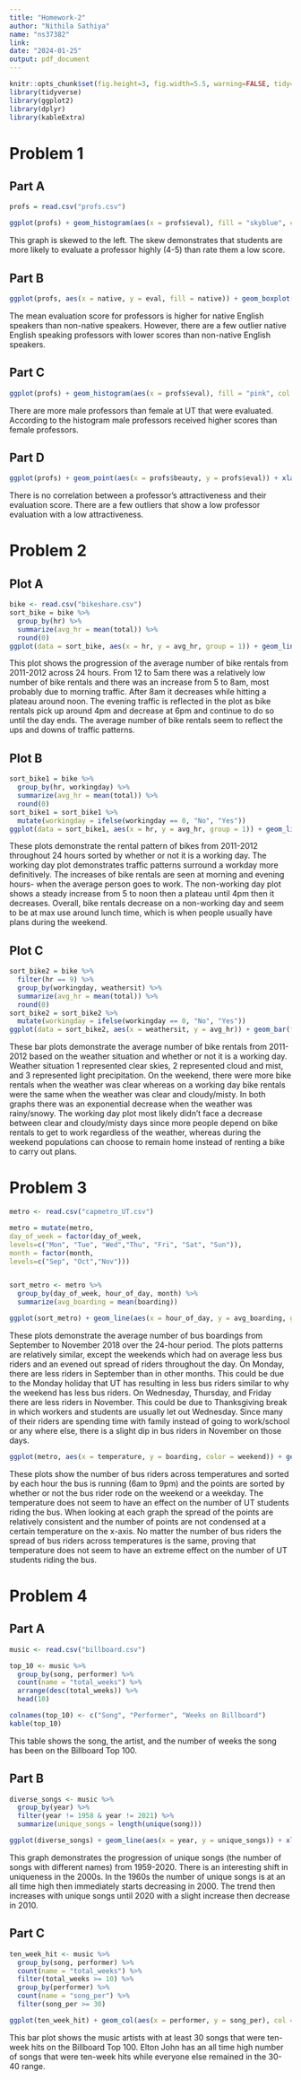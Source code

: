 ```yaml
---
title: "Homework-2"
author: "Nithila Sathiya"
name: "ns37382"
link: 
date: "2024-01-25"
output: pdf_document
---
```


```r
knitr::opts_chunk$set(fig.height=3, fig.width=5.5, warning=FALSE, tidy=TRUE, tidy.opts=list(width.cutoff=60))
library(tidyverse)
library(ggplot2)
library(dplyr)
library(kableExtra)
```

# Problem 1
## Part A
```r
profs = read.csv("profs.csv")
```

```r
ggplot(profs) + geom_histogram(aes(x = profs$eval), fill = "skyblue", col = "black") + xlab("Professor Evaluation Scores") + ylab("Frequency of Scores") + ggtitle("Frequency of Professor Evaluation Scores") + theme_classic()
```

This graph is skewed to the left. The skew demonstrates that students are more likely to evaluate a professor highly (4-5) than rate them a low score.

## Part B
```r
ggplot(profs, aes(x = native, y = eval, fill = native)) + geom_boxplot() + xlab("Native or Not English Speaker") + ylab("Professor Evaluation Score") + ggtitle("Professor Evaluations by Native or not English Speakers")
```

The mean evaluation score for professors is higher for native English speakers than non-native speakers. However, there are a few outlier native English speaking professors with lower scores than non-native English speakers. 

## Part C
```r
ggplot(profs) + geom_histogram(aes(x = profs$eval), fill = "pink", col = "black") + facet_wrap(~gender) + xlab("Professor Evaluation Score") + ylab("Frequency of Score") + ggtitle("Frequency of Professor Evaluation Scores based on Gender")
```

There are more male professors than female at UT that were evaluated. According to the histogram male professors received higher scores than female professors.

## Part D
```r
ggplot(profs) + geom_point(aes(x = profs$beauty, y = profs$eval)) + xlab("Professor's Attractiveness") + ylab("Professor's Evaluation Score") + ggtitle("Comparison of Professor's Attractiveness versus Score")
```

There is no correlation between a professor's attractiveness and their evaluation score. There are a few outliers that show a low professor evaluation with a low attractiveness. 

# Problem 2
## Plot A
```r
bike <- read.csv("bikeshare.csv")
sort_bike = bike %>%
  group_by(hr) %>%
  summarize(avg_hr = mean(total)) %>%
  round(0) 
ggplot(data = sort_bike, aes(x = hr, y = avg_hr, group = 1)) + geom_line() + geom_point() + xlab("Hours of the Day") + ylab("Average Hourly Bike Rides") + ggtitle("Average Number of Bike Rentals throughout the Day")
```

This plot shows the progression of the average number of bike rentals from 2011-2012 across 24 hours. From 12 to 5am there was a relatively low number of bike rentals and there was an increase from 5 to 8am, most probably due to morning traffic. After 8am it decreases while hitting a plateau around noon. The evening traffic is reflected in the plot as bike rentals pick up around 4pm and decrease at 6pm and continue to do so until the day ends. The average number of bike rentals seem to reflect the ups and downs of traffic patterns.

## Plot B
```r
sort_bike1 = bike %>%
  group_by(hr, workingday) %>%
  summarize(avg_hr = mean(total)) %>%
  round(0)
sort_bike1 = sort_bike1 %>%
  mutate(workingday = ifelse(workingday == 0, "No", "Yes"))
ggplot(data = sort_bike1, aes(x = hr, y = avg_hr, group = 1)) + geom_line() + geom_point() + facet_wrap(~workingday) + xlab("Hours of the Day") + ylab("Average Hourly Bike Rides") + ggtitle("Bike Rentals throughout the Day sorted by Working Day")
```

These plots demonstrate the rental pattern of bikes from 2011-2012 throughout 24 hours sorted by whether or not it is a working day. The working day plot demonstrates traffic patterns surround a workday more definitively. The increases of bike rentals are seen at morning and evening hours- when the average person goes to work. The non-working day plot shows a steady increase from 5 to noon then a plateau until 4pm then it decreases. Overall, bike rentals decrease on a non-working day and seem to be at max use around lunch time, which is when people usually have plans during the weekend.

## Plot C
```r
sort_bike2 = bike %>%
  filter(hr == 9) %>%
  group_by(workingday, weathersit) %>%
  summarize(avg_hr = mean(total)) %>%
  round(0)
sort_bike2 = sort_bike2 %>%
  mutate(workingday = ifelse(workingday == 0, "No", "Yes"))
ggplot(data = sort_bike2, aes(x = weathersit, y = avg_hr)) + geom_bar(fill = "purple", col = "black", stat = "identity") + facet_wrap(~workingday) + xlab("Weather Situation") + ylab("Average Number of Bike Rentals") + ggtitle("Bike Rentals based on Weather and sorted by Working Day")
```

These bar plots demonstrate the average number of bike rentals from 2011-2012 based on the weather situation and whether or not it is a working day. Weather situation 1 represented clear skies, 2 represented cloud and mist, and 3 represented light precipitation. On the weekend, there were more bike rentals when the weather was clear whereas on a working day bike rentals were the same when the weather was clear and cloudy/misty. In both graphs there was an exponential decrease when the weather was rainy/snowy. The working day plot most likely didn't face a decrease between clear and cloudy/misty days since more people depend on bike rentals to get to work regardless of the weather, whereas during the weekend populations can choose to remain home instead of renting a bike to carry out plans.

# Problem 3
```r
metro <- read.csv("capmetro_UT.csv")

metro = mutate(metro,
day_of_week = factor(day_of_week,
levels=c("Mon", "Tue", "Wed","Thu", "Fri", "Sat", "Sun")),
month = factor(month,
levels=c("Sep", "Oct","Nov")))


sort_metro <- metro %>%
  group_by(day_of_week, hour_of_day, month) %>%
  summarize(avg_boarding = mean(boarding))

ggplot(sort_metro) + geom_line(aes(x = hour_of_day, y = avg_boarding, group = month, color = month)) + facet_wrap(~day_of_week) + scale_color_manual(values = c("red", "green", "blue")) + xlab("Hours of the Day (0-24)") + ylab("Average Boardings in 15-min Window") + ggtitle("Bus Boardings Over the Day sorted by Days of the Week")
```

These plots demonstrate the average number of bus boardings from September to November 2018 over the 24-hour period. The plots patterns are relatively similar, except the weekends which had on average less bus riders and an evened out spread of riders throughout the day. On Monday, there are less riders in September than in other months. This could be due to the Monday holiday that UT has resulting in less bus riders similar to why the weekend has less bus riders. On Wednesday, Thursday, and Friday there are less riders in November. This could be due to Thanksgiving break in which workers and students are usually let out Wednesday. Since many of their riders are spending time with family instead of going to work/school or any where else, there is a slight dip in bus riders in November on those days.
\newpage

```r
ggplot(metro, aes(x = temperature, y = boarding, color = weekend)) + geom_point() + facet_wrap(~hour_of_day) + xlab("Temperature (F)") + ylab("Number of Boarders") + ggtitle("Boardings vs Temperature sorted by Hour of the Day and Weekend/Weekday")
```

These plots show the number of bus riders across temperatures and sorted by each hour the bus is running (6am to 9pm) and the points are sorted by whether or not the bus rider rode on the weekend or a weekday. The temperature does not seem to have an effect on the number of UT students riding the bus. When looking at each graph the spread of the points are relatively consistent and the number of points are not condensed at a certain temperature on the x-axis. No matter the number of bus riders the spread of bus riders across temperatures is the same, proving that temperature does not seem to have an extreme effect on the number of UT students riding the bus. 
\newpage

# Problem 4
## Part A
```r
music <- read.csv("billboard.csv")

top_10 <- music %>%
  group_by(song, performer) %>%
  count(name = "total_weeks") %>%
  arrange(desc(total_weeks)) %>%
  head(10)

colnames(top_10) <- c("Song", "Performer", "Weeks on Billboard")
kable(top_10)
```

This table shows the song, the artist, and the number of weeks the song has been on the Billboard Top 100.

## Part B
```r
diverse_songs <- music %>%
  group_by(year) %>%
  filter(year != 1958 & year != 2021) %>%
  summarize(unique_songs = length(unique(song)))

ggplot(diverse_songs) + geom_line(aes(x = year, y = unique_songs)) + xlab("Year") + ylab("Number of Unique Songs") + ggtitle("Diverse Songs on the Billboard 100 from 1959-2020")
```

This graph demonstrates the progression of unique songs (the number of songs with different names) from 1959-2020. There is an interesting shift in uniqueness in the 2000s. In the 1960s the number of unique songs is at an all time high then immediately starts decreasing in 2000. The trend then increases with unique songs until 2020 with a slight increase then decrease in 2010. 

## Part C
```r
ten_week_hit <- music %>%
  group_by(song, performer) %>%
  count(name = "total_weeks") %>%
  filter(total_weeks >= 10) %>%
  group_by(performer) %>%
  count(name = "song_per") %>%
  filter(song_per >= 30)

ggplot(ten_week_hit) + geom_col(aes(x = performer, y = song_per), col = "black", fill = "darkgreen") + coord_flip() + xlab("Number of Songs") + ylab("Artist") + ggtitle("Artists with at least 30 songs that are 10-week Hits")
```

This bar plot shows the music artists with at least 30 songs that were ten-week hits on the Billboard Top 100. Elton John has an all time high number of songs that were ten-week hits while everyone else remained in the 30-40 range.




